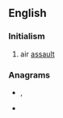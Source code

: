 ==English==

===Initialism===
{{en-initialism}}

# {{label|en|military}} air [[assault]]

===Anagrams===
* {{l|en|atlas}}, {{l|en|Atlas}}
* {{l|en|salat}}